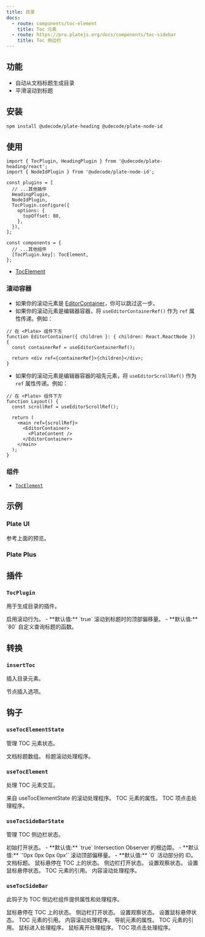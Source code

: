 ```yaml
---
title: 目录
docs:
  - route: components/toc-element
    title: Toc 元素
  - route: https://pro.platejs.org/docs/components/toc-sidebar
    title: Toc 侧边栏
---
```


<ComponentPreview name="toc-demo" />

<PackageInfo>

## 功能

- 自动从文档标题生成目录
- 平滑滚动到标题

</PackageInfo>

## 安装

```bash
npm install @udecode/plate-heading @udecode/plate-node-id
```

## 使用

```tsx
import { TocPlugin, HeadingPlugin } from '@udecode/plate-heading/react';
import { NodeIdPlugin } from '@udecode/plate-node-id';
```

```tsx
const plugins = [
  // ...其他插件
  HeadingPlugin,
  NodeIdPlugin,
  TocPlugin.configure({
    options: {
      topOffset: 80,
    },
  }),
];
```

```tsx
const components = {
  // ...其他组件
  [TocPlugin.key]: TocElement,
};
```

- [TocElement](/docs/components/toc-element)

### 滚动容器

- 如果你的滚动元素是 [EditorContainer](/docs/components/editor)，你可以跳过这一步。
- 如果你的滚动元素是编辑器容器，将 `useEditorContainerRef()` 作为 `ref` 属性传递。例如：

```tsx
// 在 <Plate> 组件下方
function EditorContainer({ children }: { children: React.ReactNode }) {
  const containerRef = useEditorContainerRef();

  return <div ref={containerRef}>{children}</div>;
}
```

- 如果你的滚动元素是编辑器容器的祖先元素，将 `useEditorScrollRef()` 作为 `ref` 属性传递。例如：

```tsx
// 在 <Plate> 组件下方
function Layout() {
  const scrollRef = useEditorScrollRef();

  return (
    <main ref={scrollRef}>
      <EditorContainer>
        <PlateContent />
      </EditorContainer>
    </main>
  );
}
```

### 组件

- [`TocElement`](/docs/components/toc-element)

## 示例

### Plate UI

参考上面的预览。

### Plate Plus

<ComponentPreviewPro name="toc-pro" />

## 插件

### `TocPlugin`

用于生成目录的插件。

<API name="TocPlugin">
<APIOptions>
  <APIItem name="isScroll" type="boolean" optional>
    启用滚动行为。
    - **默认值:** `true`
  </APIItem>
  <APIItem name="topOffset" type="number" optional>
    滚动到标题时的顶部偏移量。
    - **默认值:** `80`
  </APIItem>
  <APIItem name="queryHeading" type="(editor: SlateEditor) => Heading[]" optional>
    自定义查询标题的函数。
  </APIItem>
</APIOptions>
</API>

## 转换

### `insertToc`

插入目录元素。

<API name="insertToc">
<APIOptions type="InsertNodesOptions<SlateEditor>">
    节点插入选项。
</APIOptions>
</API>

## 钩子

### `useTocElementState`

管理 TOC 元素状态。

<API name="useTocElementState">
<APIReturns>
  <APIItem name="headingList" type="Heading[]">
    文档标题数组。
  </APIItem>
  <APIItem name="onContentScroll" type="(el: HTMLElement, id: string, behavior: ScrollBehavior) => void">
    标题滚动处理程序。
  </APIItem>
</APIReturns>
</API>

### `useTocElement`

处理 TOC 元素交互。

<API name="useTocElement">

<APIParameters>
  <APIItem name="onContentScroll" type="(el: HTMLElement, id: string, behavior: ScrollBehavior) => void">
    来自 useTocElementState 的滚动处理程序。
  </APIItem>
</APIParameters>

<APIReturns>
  <APIItem name="props" type="object">
    TOC 元素的属性。
  </APIItem>
  <APISubList>
    <APISubListItem parent="props" name="onClick" type="(e: React.MouseEvent, item: Heading, behavior: ScrollBehavior) => void">
      TOC 项点击处理程序。
    </APISubListItem>
  </APISubList>
</APIReturns>
</API>

### `useTocSideBarState`

管理 TOC 侧边栏状态。

<API name="useTocSideBarState">
<APIParameters>
  <APIItem name="open" type="boolean" optional>
    初始打开状态。
    - **默认值:** `true`
  </APIItem>
  <APIItem name="rootMargin" type="string" optional>
    Intersection Observer 的根边距。
    - **默认值:** `'0px 0px 0px 0px'`
  </APIItem>
  <APIItem name="topOffset" type="number" optional>
    滚动顶部偏移量。
    - **默认值:** `0`
  </APIItem>
</APIParameters>

<APIReturns>
  <APIItem name="activeContentId" type="string">
    活动部分的 ID。
  </APIItem>
  <APIItem name="headingList" type="Heading[]">
    文档标题。
  </APIItem>
  <APIItem name="mouseInToc" type="boolean">
    鼠标悬停在 TOC 上的状态。
  </APIItem>
  <APIItem name="open" type="boolean">
    侧边栏打开状态。
  </APIItem>
  <APIItem name="setIsObserve" type="React.Dispatch<React.SetStateAction<boolean>>">
    设置观察状态。
  </APIItem>
  <APIItem name="setMouseInToc" type="React.Dispatch<React.SetStateAction<boolean>>">
    设置鼠标悬停状态。
  </APIItem>
  <APIItem name="tocRef" type="React.RefObject<HTMLElement>">
    TOC 元素的引用。
  </APIItem>
  <APIItem name="onContentScroll" type="(options: { id: string; behavior?: ScrollBehavior; el: HTMLElement }) => void">
    内容滚动处理程序。
  </APIItem>
</APIReturns>
</API>

### `useTocSideBar`

此钩子为 TOC 侧边栏组件提供属性和处理程序。

<API name="useTocSideBar">
<APIParameters>
  <APIItem name="mouseInToc" type="boolean">
    鼠标悬停在 TOC 上的状态。
  </APIItem>
  <APIItem name="open" type="boolean">
    侧边栏打开状态。
  </APIItem>
  <APIItem name="setIsObserve" type="React.Dispatch<React.SetStateAction<boolean>>">
    设置观察状态。
  </APIItem>
  <APIItem name="setMouseInToc" type="React.Dispatch<React.SetStateAction<boolean>>">
    设置鼠标悬停状态。
  </APIItem>
  <APIItem name="tocRef" type="React.RefObject<HTMLElement>">
    TOC 元素的引用。
  </APIItem>
  <APIItem name="onContentScroll" type="(options: { id: string; behavior?: ScrollBehavior; el: HTMLElement }) => void">
    内容滚动处理程序。
  </APIItem>
</APIParameters>
<APIReturns>
  <APIItem name="navProps" type="object">
    导航元素的属性。
  </APIItem>
  <APISubList type="navProps">
    <APISubListItem parent="navProps" name="ref" type="React.RefObject<HTMLElement>">
      TOC 元素的引用。
    </APISubListItem>
    <APISubListItem parent="navProps" name="onMouseEnter" type="() => void">
      鼠标进入处理程序。
    </APISubListItem>
    <APISubListItem parent="navProps" name="onMouseLeave" type="(e: React.MouseEvent<HTMLElement, MouseEvent>) => void">
      鼠标离开处理程序。
    </APISubListItem>
  </APISubList>
  <APISubListItem parent="navProps" name="onContentClick" type="(e: React.MouseEvent<HTMLElement, MouseEvent>, item: Heading, behavior?: ScrollBehavior) => void">
    TOC 项点击处理程序。
  </APISubListItem>
</APIReturns>
</API>